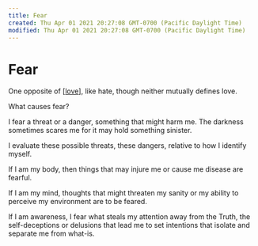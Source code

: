 ```yaml
---
title: Fear
created: Thu Apr 01 2021 20:27:08 GMT-0700 (Pacific Daylight Time)
modified: Thu Apr 01 2021 20:27:08 GMT-0700 (Pacific Daylight Time)
---
```


# Fear

One opposite of [[love]], like hate, though neither mutually defines love.

What causes fear?

I fear a threat or a danger, something that might harm me. The darkness sometimes scares me for it may hold something sinister.

I evaluate these possible threats, these dangers, relative to how I identify myself.

If I am my body, then things that may injure me or cause me disease are fearful.

If I am my mind, thoughts that might threaten my sanity or my ability to perceive my environment are to be feared.

If I am awareness, I fear what steals my attention away from the Truth, the self-deceptions or delusions that lead me to set intentions that isolate and separate me from what-is.

[//begin]: # 'Autogenerated link references for markdown compatibility'
[love]: love 'Love'
[//end]: # 'Autogenerated link references'
